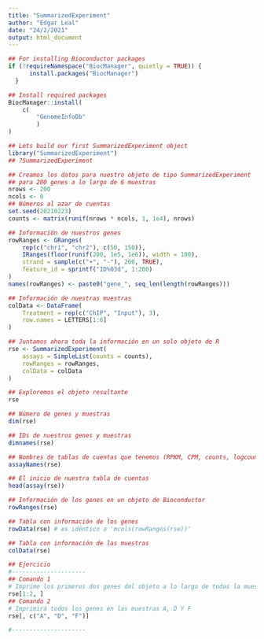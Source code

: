 ```yaml
---
title: "SummarizedExperiment"
author: "Edgar Leal"
date: "24/2/2021"
output: html_document
---
```

```r
## For installing Bioconductor packages
if (!requireNamespace("BiocManager", quietly = TRUE)) {
      install.packages("BiocManager")
  }

## Install required packages
BiocManager::install(
    c(
        "GenomeInfoDb"
        )
)
```


```r
## Lets build our first SummarizedExperiment object
library("SummarizedExperiment")
## ?SummarizedExperiment
```

```r
## Creamos los datos para nuestro objeto de tipo SummarizedExperiment
## para 200 genes a lo largo de 6 muestras
nrows <- 200
ncols <- 6
## Números al azar de cuentas
set.seed(20210223)
counts <- matrix(runif(nrows * ncols, 1, 1e4), nrows)
```

```r
## Información de nuestros genes
rowRanges <- GRanges(
    rep(c("chr1", "chr2"), c(50, 150)),
    IRanges(floor(runif(200, 1e5, 1e6)), width = 100),
    strand = sample(c("+", "-"), 200, TRUE),
    feature_id = sprintf("ID%03d", 1:200)
)
names(rowRanges) <- paste0("gene_", seq_len(length(rowRanges)))
```

```r
## Información de nuestras muestras
colData <- DataFrame(
    Treatment = rep(c("ChIP", "Input"), 3),
    row.names = LETTERS[1:6]
)
```

```r
## Juntamos ahora toda la información en un solo objeto de R
rse <- SummarizedExperiment(
    assays = SimpleList(counts = counts),
    rowRanges = rowRanges,
    colData = colData
)

```

```r
## Exploremos el objeto resultante
rse

## Número de genes y muestras
dim(rse)

## IDs de nuestros genes y muestras
dimnames(rse)

## Nombres de tablas de cuentas que tenemos (RPKM, CPM, counts, logcounts, etc)
assayNames(rse)

## El inicio de nuestra tabla de cuentas
head(assay(rse))

## Información de los genes en un objeto de Bioconductor
rowRanges(rse)

## Tabla con información de los genes
rowData(rse) # es idéntico a 'mcols(rowRanges(rse))'

## Tabla con información de las muestras
colData(rse)

```


```r
## Ejercicio
#---------------------
## Comando 1
# Imprime los primeros dos genes del objeto a lo largo de todas la muestras
rse[1:2, ]
## Comando 2
# Imprimirá todos los genes en las muestras A, D Y F
rse[, c("A", "D", "F")]

#---------------------

```

